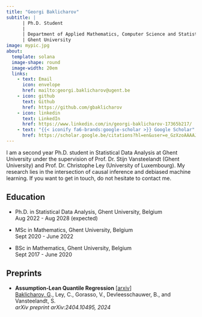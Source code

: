 ```yaml
---
title: "Georgi Baklicharov"
subtitle: |
      | Ph.D. Student
      |
      | Department of Applied Mathematics, Computer Science and Statistics 
      | Ghent University
image: mypic.jpg
about:
  template: solana
  image-shape: round
  image-width: 20em
  links:
    - text: Email
      icon: envelope
      href: mailto:georgi.baklicharov@ugent.be
    - icon: github
      text: Github
      href: https://github.com/gbaklicharov
    - icon: linkedin
      text: LinkedIn
      href: https://www.linkedin.com/in/georgi-baklicharov-17365b217/
    - text: "{{< iconify fa6-brands:google-scholar >}} Google Scholar" 
      href: https://scholar.google.be/citations?hl=en&user=e_GzXzoAAAAJ
---
```


I am a second year Ph.D. student in Statistical Data Analysis at [Ghent University](https://www.ugent.be/en){style="text-decoration: none"} under the supervision of Prof. Dr. [Stijn Vansteelandt](https://ai.ugent.be/people/StijnVansteelandt.en.html){style="text-decoration: none"} (Ghent University) and Prof. Dr. [Christophe Ley](https://math.uni.lu/midas/people/dp/?christopheley){style="text-decoration: none"} (University of Luxembourg). My research lies in the intersection of causal inference and debiased machine learning. If you want to get in touch, do not hesitate to contact me.

## **Education**

-   Ph.D. in Statistical Data Analysis, Ghent University, Belgium\
    Aug 2022 - Aug 2028 (expected)

-   MSc in Mathematics, Ghent University, Belgium\
    Sept 2020 - June 2022

-   BSc in Mathematics, Ghent University, Belgium\
    Sept 2017 - June 2020

## Preprints

-   **Assumption-Lean Quantile Regression** \[[arxiv](https://arxiv.org/abs/2404.10495)\]\
    [Baklicharov, G]{.underline}., Ley, C., Gorasso, V., Devleesschauwer, B., and Vansteelandt, S.\
    *arXiv preprint arXiv:2404.10495, 2024*
